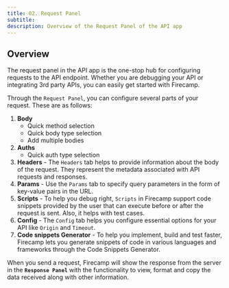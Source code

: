 ```yaml
---
title: 02. Request Panel
subtitle:
description: Overview of the Request Panel of the API app
---
```


## Overview

The request panel in the API app is the one-stop hub for configuring requests to the API endpoint. Whether you are debugging your API or integrating 3rd party APIs, you can easily get started with Firecamp.

Through the `Request Panel`, you can configure several parts of your request. These are as follows:

1. **Body**
    - Quick method selection
    - Quick body type selection
    - Add multiple bodies
2. **Auths**
    - Quick auth type selection
3. **Headers** - The `Headers` tab helps to provide information about the body of the request. They represent the metadata associated with API requests and responses.
4. **Params** - Use the `Params` tab to specify query parameters in the form of key-value pairs in the URL.
5. **Scripts** - To help you debug right, `Scripts` in Firecamp support code snippets  provided by the user that can execute before or after the request is sent. Also, it helps with test cases.
6. **Config** - The `Config` tab helps you configure essential options for your API like `Origin` and `Timeout`.
7. **Code snippets Generator** - To help you implement, build and test faster, Firecamp lets you generate snippets of code in various languages and frameworks through the Code Snippets Generator.

When you send a request, Firecamp will show the response from the server in the **`Response Panel`** with the functionality to view, format and copy the data received along with other information.
